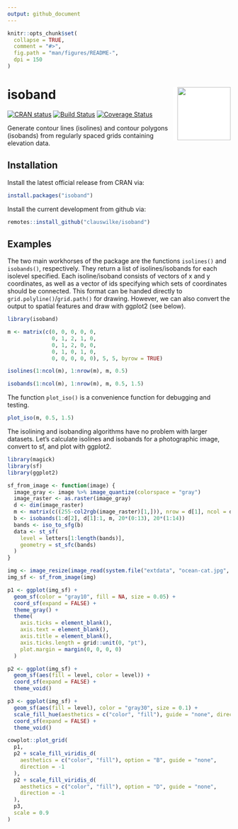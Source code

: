 ```yaml
---
output: github_document
---
```


<!-- README.md is generated from README.Rmd. Please edit that file -->

```r
knitr::opts_chunk$set(
  collapse = TRUE,
  comment = "#>",
  fig.path = "man/figures/README-",
  dpi = 150
)
```
# isoband <img src="man/figures/isoband-logo.png" align="right" style="padding-left:10px;background-color:white;width:120px" />

[![CRAN status](https://www.r-pkg.org/badges/version/isoband)](https://cran.r-project.org/package=isoband)
[![Build Status](https://travis-ci.org/clauswilke/isoband.svg?branch=master)](https://travis-ci.org/clauswilke/isoband)
[![Coverage Status](https://img.shields.io/codecov/c/github/clauswilke/isoband/master.svg)](https://codecov.io/github/clauswilke/isoband?branch=master)


Generate contour lines (isolines) and contour polygons (isobands) from regularly spaced grids containing elevation data.
  
## Installation

Install the latest official release from CRAN via:
``` r
install.packages("isoband")
```

Install the current development from github via:
``` r
remotes::install_github("clauswilke/isoband")
```

## Examples

The two main workhorses of the package are the functions `isolines()` and `isobands()`, respectively. They return a list of isolines/isobands for each isolevel specified. Each isoline/isoband consists of vectors of x and y coordinates, as well as a vector of ids specifying which sets of coordinates should be connected. This format can be handed directly to `grid.polyline()`/`grid.path()` for drawing. However, we can also convert the output to spatial features and draw with ggplot2 (see below).

```r
library(isoband)

m <- matrix(c(0, 0, 0, 0, 0,
              0, 1, 2, 1, 0,
              0, 1, 2, 0, 0,
              0, 1, 0, 1, 0,
              0, 0, 0, 0, 0), 5, 5, byrow = TRUE)

isolines(1:ncol(m), 1:nrow(m), m, 0.5)

isobands(1:ncol(m), 1:nrow(m), m, 0.5, 1.5)
```

The function `plot_iso()` is a convenience function for debugging and testing.
```r
plot_iso(m, 0.5, 1.5)
```

The isolining and isobanding algorithms have no problem with larger datasets. Let's calculate isolines and isobands for a photographic image, convert to sf, and plot with ggplot2.

```r
library(magick)
library(sf)
library(ggplot2)

sf_from_image <- function(image) {
  image_gray <- image %>% image_quantize(colorspace = "gray")
  image_raster <- as.raster(image_gray)
  d <- dim(image_raster)
  m <- matrix(c((255-col2rgb(image_raster)[1,])), nrow = d[1], ncol = d[2], byrow = TRUE)
  b <- isobands(1:d[2], d[1]:1, m, 20*(0:13), 20*(1:14))
  bands <- iso_to_sfg(b)
  data <- st_sf(
    level = letters[1:length(bands)],
    geometry = st_sfc(bands)
  )
}

img <- image_resize(image_read(system.file("extdata", "ocean-cat.jpg", package = "isoband")), "200x200")
img_sf <- sf_from_image(img)

p1 <- ggplot(img_sf) + 
  geom_sf(color = "gray10", fill = NA, size = 0.05) + 
  coord_sf(expand = FALSE) +
  theme_gray() +
  theme(
    axis.ticks = element_blank(),
    axis.text = element_blank(),
    axis.title = element_blank(),
    axis.ticks.length = grid::unit(0, "pt"),
    plot.margin = margin(0, 0, 0, 0)
  )

p2 <- ggplot(img_sf) + 
  geom_sf(aes(fill = level, color = level)) + 
  coord_sf(expand = FALSE) +
  theme_void()

p3 <- ggplot(img_sf) + 
  geom_sf(aes(fill = level), color = "gray30", size = 0.1) + 
  scale_fill_hue(aesthetics = c("color", "fill"), guide = "none", direction = -1) +
  coord_sf(expand = FALSE) +
  theme_void()

cowplot::plot_grid(
  p1,
  p2 + scale_fill_viridis_d(
    aesthetics = c("color", "fill"), option = "B", guide = "none",
    direction = -1
  ),
  p2 + scale_fill_viridis_d(
    aesthetics = c("color", "fill"), option = "D", guide = "none",
    direction = -1
  ),
  p3,
  scale = 0.9
)
```
